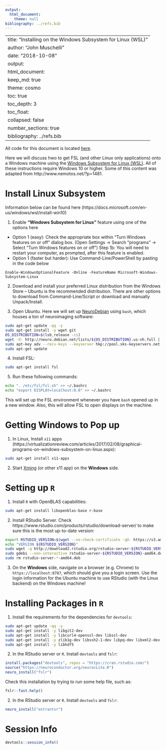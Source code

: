 ```yaml
---
output:
  html_document:
    theme: null
bibliography: ../refs.bib
---
```

---
title: "Installing on the Windows Subsystem for Linux (WSL)"
author: "John Muschelli"
date: "2018-10-08"
output: 
  html_document:
    keep_md: true
    theme: cosmo
    toc: true
    toc_depth: 3
    toc_float:
      collapsed: false
    number_sections: true      
bibliography: ../refs.bib      
---



All code for this document is located [here](https://github.com/muschellij2/neuroc/blob/master/windows_wsl/index.Rmd).

Here we will discuss hwo to get FSL (and other Linux only applications) onto a Windows machine using the [Windows Subsystem for Linux (WSL)](https://docs.microsoft.com/en-us/windows/wsl/install-win10).  All of these instructions require Windows 10 or higher.  Some of this content was adapted from http://www.nemotos.net/?p=1481.


# Install Linux Subsystem

Information below can be found here (https://docs.microsoft.com/en-us/windows/wsl/install-win10)

1.  Enable **"Windows Subsystem for Linux"** feature using one of the options here
  - Option 1 (easy): Check the appropriate box within "Turn Windows features on or off" dialog box. (Open Settings -> Search “programs” -> Select "Turn Windows features on or off")
Step 1b: You will need to restart your computer, as prompted, after this feature is enabled. 
  - Option 1 (faster but harder): Use Command-Line/PowerShell by pasting in the code below
```
Enable-WindowsOptionalFeature -Online -FeatureName Microsoft-Windows-Subsystem-Linux 
```
2. Download and install your preferred Linux distribution from the Windows Store – Ubuntu is the recommended distribution.  There are other options to download from Command-Line/Script or download and manually Unpack/Install.

3. Open Ubuntu.  Here we will set up [NeuroDebian](http://neuro.debian.net/) using `bash`, which houses a ton of neuroimaging software:

```bash 
sudo apt-get update -qq -y
sudo apt-get install -y wget git
OS_DISTRIBUTION=$(lsb_release -cs)
wget -O- http://neuro.debian.net/lists/${OS_DISTRIBUTION}.us-nh.full | sudo tee /etc/apt/sources.list.d/neurodebian.sources.list
sudo apt-key adv --recv-keys --keyserver hkp://pool.sks-keyservers.net:80 0xA5D32F012649A5A9
sudo apt-get update
```

4.  Install FSL:

```bash
sudo apt-get install fsl
```

5.  Run these following commands:

```bash
echo ". /etc/fsl/fsl.sh" >> ~/.bashrc
echo "export DISPLAY=localhost:0.0" >> ~/.bashrc
```

This will set up the FSL environment whenever you have `bash` opened up in a new window.  Also, this will allow FSL to open displays on the machine.


# Getting Windows to Pop up


1.  In Linux, Install `x11` apps (https://virtualizationreview.com/articles/2017/02/08/graphical-programs-on-windows-subsystem-on-linux.aspx):
```bash
sudo apt-get install x11-apps
```
2.  Start [Xming](https://sourceforge.net/projects/xming/) (or other x11 app) on the **Windows** side.


# Setting up `R` 

1. Install `R` with OpenBLAS capabilities:
```bash
sudo apt-get install libopenblas-base r-base
```

2.  Install RStudio Server.  Check https://www.rstudio.com/products/rstudio/download-server/ to make sure this is the most up-to-date version:

```bash
export RSTUDIO_VERSION=$(wget --no-check-certificate -qO- https://s3.amazonaws.com/rstudio-server/current.ver)
echo "VERSION ${RSTUDIO_VERSION}"
sudo wget -q http://download2.rstudio.org/rstudio-server-${RSTUDIO_VERSION}-amd64.deb
sudo gdebi --non-interactive rstudio-server-${RSTUDIO_VERSION}-amd64.deb
sudo rm rstudio-server-*-amd64.deb 
```

3.  On the **Windows** side, navigate on a browser (e.g. Chrome) to `https://localhost:8787`, which should give you a login screen. Use the login information for the Ubuntu machine to use RStudio (with the Linux backend) on the Windows machine!


# Installing Packages in `R`

1.  Install the requirements for the dependencies for `devtools`:

```bash 
sudo apt-get update -qq -y
sudo apt-get install -y libgit2-dev 
sudo apt-get install -y libcurl4-openssl-dev libssl-dev
sudo apt-get install -y zlib1g-dev libssh2-1-dev libpq-dev libxml2-dev 
sudo apt-get install -y libhdf5
```

2. In the RStudio server or `R`.  Install `devtools` and `fslr`:
```r
install.packages("devtools", repos = "https://cran.rstudio.com/")
source("https://neuroconductor.org/neurocLite.R") 
neuro_install("fslr")
```

Check this installation by trying to run some help file, such as:
```r
fslr::fast.help()
```

2. In the RStudio server or `R`.  Install `devtools` and `fslr`:
```r
neuro_install("extrantsr")
```


# Session Info


```r
devtools::session_info()
```
